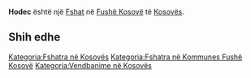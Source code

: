 {{Fshat në Kosovës
 | Emri                = Hodec
| sqi_N_name = Hodec
| sqi_N_FULL_NAME_RO = Hodec
| sqi_N_FULL_NAME_ND_RO = Hodec
| sqi_N_SORT_NAME_RG = HODEC
| sqi_N_FULL_NAME_RG = Hodec
| sqi_N_FULL_NAME_ND_RG = Hodec
| sqi_V_name = Hodevc
| sqi_V_FULL_NAME_RO = Hodevc Hodefc Hodefci
| sqi_V_FULL_NAME_ND_RO = Hodevc Hodefc Hodefci
| sqi_V_SORT_NAME_RG = HODEVC HODEFC HODEFCI
| sqi_V_FULL_NAME_RG = Hodevc Hodefc Hodefci
| sqi_V_FULL_NAME_ND_RG = Hodevc Hodefc Hodefci
| srp_N_name = Odevce
| srp_N_FULL_NAME_RO = Odevce
| srp_N_FULL_NAME_ND_RO = Odevce
| srp_N_SORT_NAME_RG = ODEVCE
| srp_N_FULL_NAME_RG = Odevce
| srp_N_FULL_NAME_ND_RG = Odevce
| srp_NS_name = Одевце
| srp_NS_FULL_NAME_RO = Одевце
| srp_NS_FULL_NAME_ND_RO = Одевце
| srp_NS_SORT_NAME_RG = ОДЕВЦЕ
| srp_NS_FULL_NAME_RG = Одевце
| srp_NS_FULL_NAME_ND_RG = Одевце
| std_V_name = Hodeci
| std_V_FULL_NAME_RO = Hodeci
| std_V_FULL_NAME_ND_RO = Hodeci
| std_V_SORT_NAME_RG = HODECI
| std_V_FULL_NAME_RG = Hodeci
| std_V_FULL_NAME_ND_RG = Hodeci

 | Emri (Rasa dhanore) = 
 | Figura              = 
 | Shteti              = Kosovo
 | Komuna              = Fushë Kosovë
 | Kodi postar         = 
 | Sipërfaqja          = 

 | Popullsia           = 

 | Regj. i popullsisë  = 
 | Dend. e popullsisë  = 
 | Faqja zyrtare       = 
 <!--- Koordinatat ----> 
 | Gjerësia            = 42.536667
 | Gjatësia            = 21.566667
 | Lartësia            = 
}}
'''Hodec''' është një [[Fshat]] në [[Fushë Kosovë]] të [[Kosovës]].

<!-- == Gjeografia == -->
<!-- == Historia == -->
<!-- == Demografia == -->
== Shih edhe ==
{{Komuna Fushë Kosovë}}
{{Kosovo-Administrata-Cung}}

[[Kategoria:Fshatra në Kosovës]]
[[Kategoria:Fshatra në Kommunes Fushë Kosovë]]
[[Kategoria:Vendbanime në Kosovës]]